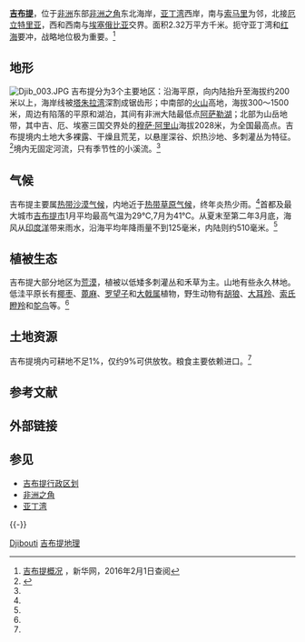 {{Country geography
|name = 吉布提
|map = Map of Djibouti in Chinese.png
|map size = 300
|continent = 非洲
|region = [[东非|东非]]
|coordinates = {{Coord|11|30|N|42|30|E|type:country}}
|area ranking = 150th
|km area = 23,200
|percent land = 
|percent water = 
|km coastline =314
|borders = 总长：{{convert|575|km|mi|abbr=on}}<br />[[埃塞俄比亚|埃塞俄比亚]]：{{convert|337|km|mi|abbr=on}}<br />[[厄立特里亚|厄立特里亚]]：{{convert|113|km|mi|abbr=on}}<br />[[索马里|索马里]]：{{convert|60|km|mi|abbr=on}}
|highest point = [[穆萨·阿里山|穆萨·阿里山]] {{convert|2028|m|ft|0|abbr=on}}
|lowest point =  [[阿萨勒湖|阿萨勒湖]]  {{convert|-155|m|ft|0|abbr=on}}
|longest river = 
|largest lake = 
}}
'''[[吉布提|吉布提]]'''，位于[[非洲|非洲]]东部[[非洲之角|非洲之角]]东北海岸，[[亚丁湾|亚丁湾]]西岸，南与[[索马里|索马里]]为邻，北接[[厄立特里亚|厄立特里亚]]，西和西南与[[埃塞俄比亚|埃塞俄比亚]]交界。面积2.32万平方千米。扼守亚丁湾和[[红海|红海]]要冲，战略地位极为重要。<ref name="新华网">[http://news.xinhuanet.com/ziliao/2002-06/19/content_447393.htm 吉布提概况] {{Wayback|url=http://news.xinhuanet.com/ziliao/2002-06/19/content_447393.htm |date=20151227175245 }}，新华网，2016年2月1日查阅</ref>

==地形==
[[File:Djib_003.JPG|thumb]]
吉布提分为3个主要地区：沿海平原，向内陆抬升至海拔约200米以上，海岸线被[[塔朱拉湾|塔朱拉湾]]深割成锯齿形；中南部的[[火山|火山]]高地，海拔300～1500米，周边有陷落的平原和湖泊，其间有非洲大陆最低点[[阿萨勒湖|阿萨勒湖]]；北部为山岳地带，其中吉、厄、埃塞三国交界处的[[穆萨·阿里山|穆萨·阿里山]]海拔2028米，为全国最高点。吉布提境内土地大多裸露、干燥且荒芜，以悬崖深谷、炽热沙地、多刺灌丛为特征。<ref name="大不列颠百科全书">{{cite book |author=  |title=《大不列颠百科全书：国际中文版·第五卷》 |year=1999年4月 |publisher=中国大百科全书出版社 |location=北京 |pages=337页|isbn=7-5000-6060-2 }}</ref>境内无固定河流，只有季节性的小溪流。<ref name="新华网"/>
==气候==
吉布提主要属[[热带沙漠气候|热带沙漠气候]]，内地近于[[热带草原气候|热带草原气候]]，终年炎热少雨。<ref name="新华网"/>首都及最大城市[[吉布提市|吉布提市]]1月平均最高气温为29℃,7月为41℃。从夏末至第二年3月底，海风从[[印度洋|印度洋]]带来雨水，沿海平均年降雨量不到125毫米，内陆则约510毫米。<ref name="大不列颠百科全书"/>
==植被生态==
吉布提大部分地区为[[荒漠|荒漠]]，植被以低矮多刺灌丛和禾草为主。山地有些永久林地。低洼平原长有[[椰枣|椰枣]]、[[蓖麻|蓖麻]]、[[罗望子|罗望子]]和[[大戟属|大戟属]]植物，野生动物有[[亚洲胡狼|胡狼]]、[[大耳羚|大耳羚]]、[[索氏瞪羚|索氏瞪羚]]和[[鸵鸟|鸵鸟]]等。<ref name="大不列颠百科全书"/>
==土地资源==
吉布提境内可耕地不足1%，仅约9%可供放牧。粮食主要依赖进口。<ref name="大不列颠百科全书"/>
== 参考文献 ==
{{Reflist}}

== 外部链接 ==
{{Commons category|Geography of Djibouti}}

== 参见 ==
{{Portal box|非洲|地理}}
* [[吉布提行政区划|吉布提行政区划]]
* [[非洲之角|非洲之角]]
* [[亚丁湾|亚丁湾]]

{{-}}
{{非洲題目|地理}}

[[Category:非洲各国地理|Djibouti]]
[[Category:吉布提地理|]]
